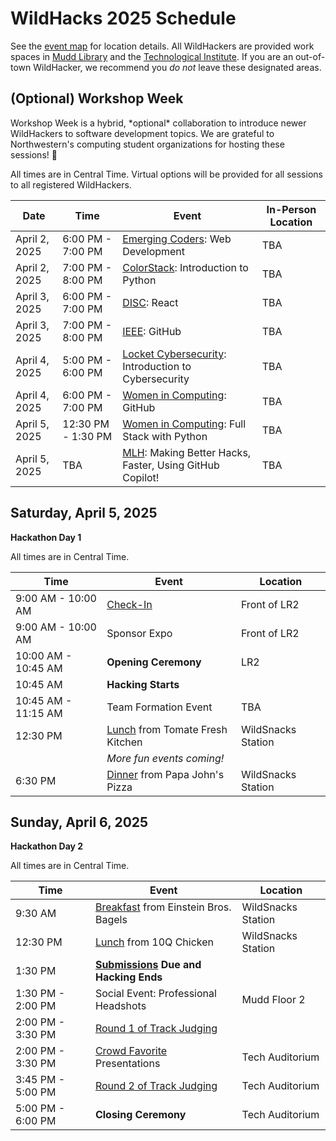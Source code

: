 
# WildHacks 2025 Schedule

See the [event map](/map) for location details. All WildHackers are provided work spaces in [Mudd Library](https://www.library.northwestern.edu/libraries-collections/mudd-library/) and the [Technological Institute](https://maps.northwestern.edu/txt/facility/132). If you are an out-of-town WildHacker, we recommend you *do not* leave these designated areas.

## (Optional) Workshop Week

<Callout emoji="👾">
Workshop Week is a hybrid, *optional* collaboration to introduce newer WildHackers to software development topics. We are grateful to Northwestern's computing student organizations for hosting these sessions! 💓
</Callout>

All times are in Central Time. Virtual options will be provided for all sessions to all registered WildHackers.

| Date              | Time               | Event                                                                                                                        | In-Person Location   |
| ----------------- | ------------------ | ---------------------------------------------------------------------------------------------------------------------------- | ---------------------|
| April 2, 2025     | 6:00 PM - 7:00 PM  | [Emerging Coders](/workshops/#emerging-coders-web-development): Web Development                                              | TBA                  |
| April 2, 2025     | 7:00 PM - 8:00 PM  | [ColorStack](/workshops/#colorstack-introduction-to-python): Introduction to Python                                          | TBA                  |
| April 3, 2025     | 6:00 PM - 7:00 PM  | [DISC](/workshops/#disc-react): React                                                                                        | TBA                  |
| April 3, 2025     | 7:00 PM - 8:00 PM  | [IEEE](/workshops/#ieee-github): GitHub                                                                                      | TBA                  |
| April 4, 2025     | 5:00 PM - 6:00 PM  | [Locket Cybersecurity](/workshops/#locket-cybersecurity-introduction-to-cybersecurity): Introduction to Cybersecurity        | TBA                  |
| April 4, 2025     | 6:00 PM - 7:00 PM  | [Women in Computing](/workshops/#women-in-computing-github): GitHub                                                          | TBA                  |
| April 5, 2025     | 12:30 PM - 1:30 PM | [Women in Computing](/workshops/#women-in-computing-full-stack-with-python-mlh-techtogether-event): Full Stack with Python   | TBA                  |
| April 5, 2025     | TBA                | [MLH](/workshops/#making-better-hacks-faster-using-github-copilot): Making Better Hacks, Faster, Using GitHub Copilot!       | TBA                  |

## Saturday, April 5, 2025

**Hackathon Day 1**

All times are in Central Time.

| Time                | Event                                                                                                            | Location           |
| ------------------- | ---------------------------------------------------------------------------------------------------------------- | ------------------ |
| 9:00 AM - 10:00 AM  | [Check-In](/logistics/checking-in)                                                                               | Front of LR2       |
| 9:00 AM - 10:00 AM  | Sponsor Expo                                                                                                     | Front of LR2       |
| 10:00 AM - 10:45 AM | **Opening Ceremony**                                                                                             | LR2                |
| 10:45 AM            | **Hacking Starts**                                                                                               |                    |
| 10:45 AM - 11:15 AM | Team Formation Event                                                                                             | TBA                |
| 12:30 PM            | [Lunch](/logistics/meal-options/#saturday-lunch-from-tomate) from Tomate Fresh Kitchen                           | WildSnacks Station |
|                     | _More fun events coming!_                                                                                        |                    |
| 6:30 PM             | [Dinner](/logistics/meal-options/#saturday-dinner-from-papa-johns-pizza) from Papa John's Pizza                  | WildSnacks Station |

## Sunday, April 6, 2025

**Hackathon Day 2**

All times are in Central Time.

| Time              | Event                                                                                                       | Location           |
| ----------------- | ----------------------------------------------------------------------------------------------------------- | ------------------ |
| 9:30 AM           | [Breakfast](/logistics/meal-options/#sunday-breakfast-from-einstein-bros-bagels) from Einstein Bros. Bagels | WildSnacks Station |
| 12:30 PM          | [Lunch](/logistics/meal-options/#sunday-lunch-from-10q-chicken) from 10Q Chicken                            | WildSnacks Station |
| 1:30 PM           | **[Submissions](/project-guidelines/submission) Due and Hacking Ends**                                      |                    |
| 1:30 PM - 2:00 PM | Social Event: Professional Headshots                                                                        | Mudd Floor 2       |
| 2:00 PM - 3:30 PM | [Round 1 of Track Judging](/judging-and-awards/how-judging-works/#round-1---initial-judging)                |                    |
| 2:00 PM - 3:30 PM | [Crowd Favorite](/judging-and-awards/how-judging-works/#crowd-favorite) Presentations                       | Tech Auditorium    |
| 3:45 PM - 5:00 PM | [Round 2 of Track Judging](/judging-and-awards/how-judging-works/#round-2---live-presentations)             | Tech Auditorium    |
| 5:00 PM - 6:00 PM | **Closing Ceremony**                                                                                        | Tech Auditorium    |
